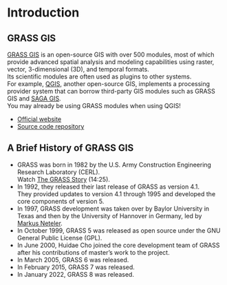 # Introduction {.unnumbered #sec-introduction}

## GRASS GIS

[GRASS GIS](https://grass.osgeo.org/) is an open-source GIS with over 500 modules, most of which provide advanced spatial analysis and modeling capabilities using raster, vector, 3-dimensional (3D), and temporal formats.  
Its scientific modules are often used as plugins to other systems.  
For example, [QGIS](https://qgis.org/), another open-source GIS, implements a processing provider system that can borrow third-party GIS modules such as GRASS GIS and [SAGA GIS](https://saga-gis.sourceforge.io/).  
You may already be using GRASS modules when using QGIS!

- [Official website](https://grass.osgeo.org/)
- [Source code repository](https://github.com/OSGeo/grass)

## A Brief History of GRASS GIS

- GRASS was born in 1982 by the U.S. Army Construction Engineering Research Laboratory (CERL).  
  Watch [The GRASS Story](https://av.tib.eu/media/12963) (14:25).
- In 1992, they released their last release of GRASS as version 4.1.  
  They provided updates to version 4.1 through 1995 and developed the core components of version 5.
- In 1997, GRASS development was taken over by Baylor University in Texas and then by the University of Hannover in Germany, led by [Markus Neteler](https://en.wikipedia.org/wiki/Markus_Neteler).
- In October 1999, GRASS 5 was released as open source under the GNU General Public License (GPL).
- In June 2000, Huidae Cho joined the core development team of GRASS after his contributions of master's work to the project.
- In March 2005, GRASS 6 was released.
- In February 2015, GRASS 7 was released.
- In January 2022, GRASS 8 was released.
